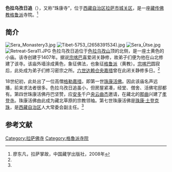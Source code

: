 {{Infobox Tibetan Buddhist monastery
|name =色拉乌孜日追
|image = Retreat-Sera13.JPG
|image size = 250px
|alt = 
|caption = 
|t=སེ་ར་དཔུ་རཚེ་རི་ཁྲོད་
|w=
|to = 
|ipa={{IPA|}}
|z=
|thdl=
|e=
|tc=色拉烏孜日追
|s=色拉乌孜日追
|p=
|m=
|k=
|pushpin_map = China Tibet
|latd = 29| latm = 43|lats = 33.6|latNS = N
|longd=91| longm=10|longs =4.8| longEW = E
|iso_region = 
|map_caption = 
|mapsize =
|location_country = 中国
|location = {{CHN}}[[西藏自治区|西藏自治区]][[拉萨市|拉萨市]][[城关区_(拉萨市)|城关区]]
|coordinates_display =
|founded_by = 
|date_founded =
|date_renovated =
|sect = [[格鲁派|格鲁派]]
|mather =[[色拉寺|色拉寺]]
|children =
|dedicated_to = 
|tulku =[[珠康活佛|珠康活佛]]
|head_lama = 
|head_mgh =
|no._of_monks = 
|architecture = 
|festivals =
|footnotes = 
}}

'''色拉乌孜日追'''（{{bo|z=སེ་ར་དཔུ་རཚེ་རི་ཁྲོད་|w=se ra dbu rtse ri khrod}}），又称“珠康寺”，位于[[西藏自治区|西藏自治区]][[拉萨市|拉萨市]][[城关区_(拉萨市)|城关区]]，是一座[[藏传佛教|藏传佛教]][[格鲁派|格鲁派]]寺院。<ref name=liao>廖东凡，拉萨掌故，中国藏学出版社，2008年</ref>

==简介==
[[File:Sera_Monastery3.jpg|thumb]]
[[File:Tibet-5753_(2658391534).jpg|thumb]]
[[File:Sera_Ùtse.jpg|thumb]]
[[File:Retreat-Sera11.JPG|thumb]]
色拉乌孜日追位于[[色拉乌孜山|色拉乌孜山]]顶的北侧，是一座土黄色的小庙。该寺创建于1407年。据说[[宗喀巴|宗喀巴]]喜爱闭关静修，故弟子们便为他在山北修建了该寺。该庙外墙涂成黄色，象征佛法，也象征[[格鲁派|格鲁派]]（黄教）。[[宗喀巴|宗喀巴]]圆寂后，此处成为弟子们修习密宗之所。[[六世达赖|六世达赖]][[仓央嘉措|仓央嘉措]]曾在此闭关静修多日。<ref name=liao/>

18世纪初，此处出了一位高僧[[格勒嘉措|格勒嘉措]]，即第一世[[珠康活佛|珠康活佛]]。因此该庙名声远播，前来求法者很多。色拉乌孜日追虽小，但房屋紧凑，经堂、僧舍、活佛宅邸都有。第四世珠康活佛丹巴坚赞，应[[安多|安多]]千户[[央云曲杰|央云曲杰]]邀请，在藏北的[[那曲|那曲]]兴建了[[孝登寺|孝登寺]]。珠康活佛由此成为藏北草原的宗教领袖。第七世珠康活佛是[[珠康·土登克珠|珠康·土登克珠]]，是[[西藏自治区|西藏自治区]]人大常委会副主任。<ref name=liao/>

==参考文献==
{{reflist}}

{{拉萨地标}}
[[Category:拉萨佛寺|Category:拉萨佛寺]]
[[Category:格魯派寺院|Category:格魯派寺院]]